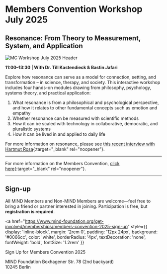 
# Members Convention Workshop July 2025

## Resonance: From Theory to Measurement, System, and Application

<div style={{ display: 'flex', justifyContent: 'center', margin: '2rem 0' }}>
  <Image
    src="/images/mc_workshop_header_20250711.png"
    alt="MC Workshop July 2025 Header"
    style={{ width: '100%', height: 'auto' }}
    unoptimized
  />
</div>

**11:00–13:30 | With Dr. Till Kastendieck & Bastin Jafari**

Explore how resonance can serve as a model for connection, setting, and transformation – in science, therapy, and society. This interactive workshop includes four hands-on modules drawing from philosophy, psychology, systems theory, and practical application:

1. What resonance is from a philosophical and psychological perspective, and how it relates to other fundamental concepts such as emotion and empathy  
2. Whether resonance can be measured with scientific methods  
3. How it can be scaled with technology in collaborative, democratic, and pluralistic systems  
4. How it can be lived in and applied to daily life  

For more information on resonance, please see [this recent interview with Hartmut Rosa](https://www.youtube.com/watch?v=HuXsoK7y1FQ){:target="_blank" rel="noopener"}.


---

For more information on the Members Convention, [click here](https://www.mind-foundation.org/event/members-convention-2025){:target="_blank" rel="noopener"}.

---

## Sign-up

All MIND Members and Non-MIND Members are welcome—feel free to bring a friend or partner interested in joining. Participation is free, but **registration is required**.

<a
  href="https://www.mind-foundation.org/get-involved/memberships/members-convention-2025-sign-up"
  style={{
    display: 'inline-block',
    margin: '2rem 0',
    padding: '12px 24px',
    background: '#0066cc',
    color: 'white',
    borderRadius: '4px',
    textDecoration: 'none',
    fontWeight: 'bold',
    fontSize: '1.2rem'
  }}
>
  Sign Up for Members Convention 2025
</a>

MIND Foundation 
Boxhagener Str. 78 (2nd backyard)  
10245 Berlin  


